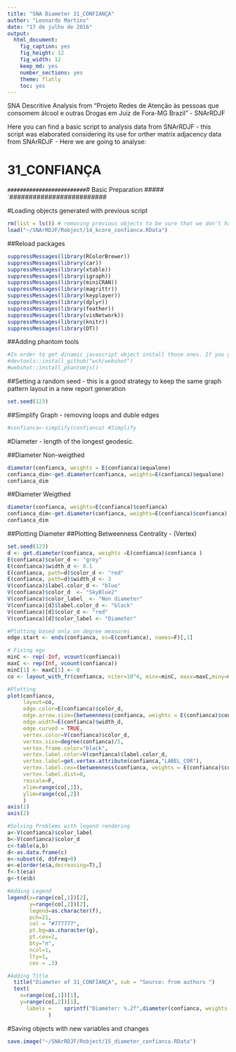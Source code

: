 ```yaml
---
title: "SNA Diameter 31_CONFIANÇA"
author: "Leonardo Martins"
date: "17 de julho de 2016"
output: 
  html_document: 
    fig_caption: yes
    fig_height: 12
    fig_width: 12
    keep_md: yes
    number_sections: yes
    theme: flatly
    toc: yes
---
```

SNA Descritive Analysis from "Projeto Redes de Atenção às pessoas que consomem álcool e outras Drogas em Juiz de Fora-MG   Brazil"  - SNArRDJF

Here you can find a basic script to analysis data from SNArRDJF - this script was elaborated considering its use for orther matrix adjacency data from SNArRDJF - Here we are going to analyse:

# 31_CONFIANÇA

`#########################
`# Basic Preparation #####
`#########################

#Loading objects generated with previous script 
```r
rm(list = ls()) # removing previous objects to be sure that we don't have objects conflicts name
load("~/SNArRDJF/Robject/14_kcore_confianca.RData")
```
##Reload packages
```r
suppressMessages(library(RColorBrewer))
suppressMessages(library(car))
suppressMessages(library(xtable))
suppressMessages(library(igraph))
suppressMessages(library(miniCRAN))
suppressMessages(library(magrittr))
suppressMessages(library(keyplayer))
suppressMessages(library(dplyr))
suppressMessages(library(feather))
suppressMessages(library(visNetwork))
suppressMessages(library(knitr))
suppressMessages(library(DT))
```
##Adding phantom tools
```r
#In order to get dinamic javascript object install those ones. If you get problems installing go to Stackoverflow.com and type your error to discover what to do. In some cases the libraries need to be intalled in outside R libs.
#devtools::install_github("wch/webshot")
#webshot::install_phantomjs()
```
##Setting a random seed - this is a good strategy to keep the same graph pattern layout in a new report generation
```r
set.seed(123)
```

##Simplify Graph - removing loops and duble edges 
```r
#confianca<-simplify(confianca) #Simplify
```


#Diameter - length of the longest geodesic.

##Diameter Non-weigthed 
```r
diameter(confianca, weights = E(confianca)$equalone)
confianca_dim<-get.diameter(confianca, weights=E(confianca)$equalone)
confianca_dim
```
##Diameter Weigthed 
```r
diameter(confianca, weights=E(confianca)$confianca)
confianca_dim<-get.diameter(confianca, weights=E(confianca)$confianca)
confianca_dim
```
##Plotting Diameter
##Plotting Betweenness Centrality - (Vertex)
```r
set.seed(123)
d <- get.diameter(confianca, weights =E(confianca)$confianca )
E(confianca)$color_d <- "grey"
E(confianca)$width_d <- 0.1
E(confianca, path=d)$color_d <- "red"
E(confianca, path=d)$width_d <- 2
V(confianca)$label.color_d <- "blue"
V(confianca)$color_d  <- "SkyBlue2"
V(confianca)$color_label  <- "Non diameter"
V(confianca)[d]$label.color_d <- "black"
V(confianca)[d]$color_d <- "red"
V(confianca)[d]$color_label <- "Diameter"

#Plotting based only on degree measures 
edge.start <- ends(confianca, es=E(confianca), names=F)[,1]

# Fixing ego
minC <- rep(-Inf, vcount(confianca))
maxC <- rep(Inf, vcount(confianca))
minC[1] <- maxC[1] <- 0
co <- layout_with_fr(confianca, niter=10^4, minx=minC, maxx=maxC,miny=minC, maxy=maxC, weights = E(confianca)$confianca)

#Plotting
plot(confianca, 
     layout=co,
     edge.color=E(confianca)$color_d,
     edge.arrow.size=(betweenness(confianca, weights = E(confianca)$confianca)+1)/100000,
     edge.width=E(confianca)$width_d,
     edge.curved = TRUE,
     vertex.color=V(confianca)$color_d,
     vertex.size=degree(confianca)/5,
     vertex.frame.color="black",
     vertex.label.color=V(confianca)$label.color_d,
     vertex.label=get.vertex.attribute(confianca,"LABEL_COR"),
     vertex.label.cex=(betweenness(confianca, weights = E(confianca)$confianca)+1)/10000,
     vertex.label.dist=0,
     rescale=F,
     xlim=range(co[,1]), 
     ylim=range(co[,2])
     )
axis(1)
axis(2)

#Solving Problems with legend rendering 
a<-V(confianca)$color_label 
b<-V(confianca)$color_d
c<-table(a,b)
d<-as.data.frame(c)
e<-subset(d, d$Freq>0)
e<-e[order(e$a,decreasing=T),] 
f<-t(e$a)
g<-t(e$b)

#Adding Legend
legend(x=range(co[,1])[2], 
       y=range(co[,2])[2],
       legend=as.character(f),
       pch=21,
       col = "#777777", 
       pt.bg=as.character(g),
       pt.cex=2,
       bty="n", 
       ncol=1,
       lty=1,
       cex = .3)

#Adding Title
  title("Diameter of 31_CONFIANÇA", sub = "Source: from authors ")
  text( 
    x=range(co[,1])[1],
    y=range(co[,2])[1], 
      labels =    sprintf("Diameter: %.2f",diameter(confianca, weights = E(confianca)$confianca))
             )
```
#Saving objects with new variables and changes
```r
save.image("~/SNArRDJF/Robject/15_diameter_confianca.RData") 
```


